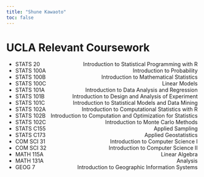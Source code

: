 ```yaml
---
title: "Shune Kawaoto"
toc: false
---
```

# UCLA Relevant Coursework

<!-- Your regular text <span style="float: right;">right aligned text</span> -->

- STATS 20 <span style="float: right;">Introduction to Statistical Programming with R</span>
- STATS 100A <span style="float: right;">Introduction to Probability</span>
- STATS 100B <span style="float: right;">Introduction to Mathematical Statistics</span>
- STATS 100C <span style="float: right;">Linear Models</span>
- STATS 101A <span style="float: right;">Introduction to Data Analysis and Regression</span>
- STATS 101B <span style="float: right;">Introduction to Design and Analysis of Experiment</span>
- STATS 101C <span style="float: right;">Introduction to Statistical Models and Data Mining</span>
- STATS 102A <span style="float: right;">Introduction to Computational Statistics with R</span>
- STATS 102B <span style="float: right;">Introduction to Computation and Optimization for Statistics</span>
- STATS 102C <span style="float: right;">Introduction to Monte Carlo Methods</span>
- STATS C155 <span style="float: right;">Applied Sampling</span>
- STATS C173 <span style="float: right;">Applied Geostatistics</span>
- COM SCI 31 <span style="float: right;">Introduction to Computer Science I</span>
- COM SCI 32 <span style="float: right;">Introduction to Computer Science II</span>
- MATH 115A <span style="float: right;">Linear Algebra</span>
- MATH 131A <span style="float: right;">Analysis</span>
- GEOG 7 <span style="float: right;">Introduction to Geographic Information Systems</span>

